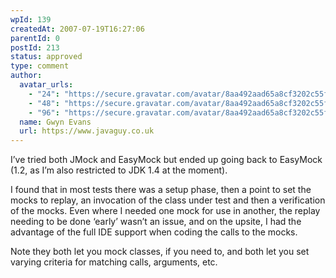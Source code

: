 ```yaml
---
wpId: 139
createdAt: 2007-07-19T16:27:06
parentId: 0
postId: 213
status: approved
type: comment
author:
  avatar_urls:
    - "24": "https://secure.gravatar.com/avatar/8aa492aad65a8cf3202c55f64576fa23?s=24&d=mm&r=g"
    - "48": "https://secure.gravatar.com/avatar/8aa492aad65a8cf3202c55f64576fa23?s=48&d=mm&r=g"
    - "96": "https://secure.gravatar.com/avatar/8aa492aad65a8cf3202c55f64576fa23?s=96&d=mm&r=g"
  name: Gwyn Evans
  url: https://www.javaguy.co.uk
---
```


I’ve tried both JMock and EasyMock but ended up going back to EasyMock (1.2, as I’m also restricted to JDK 1.4 at the moment).

I found that in most tests there was a setup phase, then a point to set the mocks to replay, an invocation of the class under test and then a verification of the mocks. Even where I needed one mock for use in another, the replay needing to be done ‘early’ wasn’t an issue, and on the upsite, I had the advantage of the full IDE support when coding the calls to the mocks.

Note they both let you mock classes, if you need to, and both let you set varying criteria for matching calls, arguments, etc.
